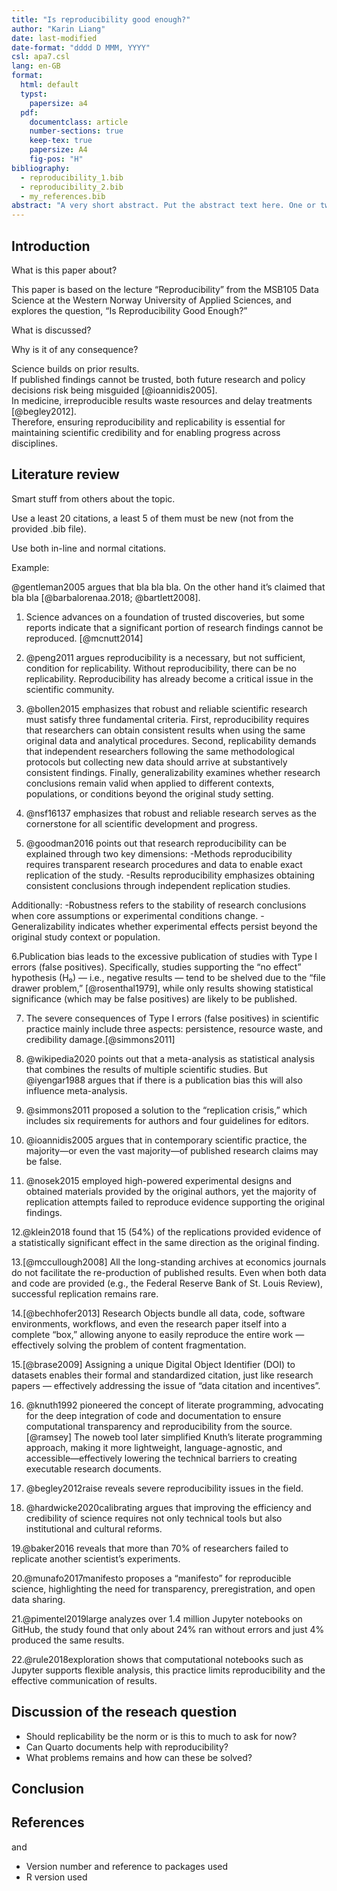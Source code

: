 ```yaml
---
title: "Is reproducibility good enough?"
author: "Karin Liang"
date: last-modified
date-format: "dddd D MMM, YYYY"
csl: apa7.csl
lang: en-GB
format:
  html: default
  typst:
    papersize: a4
  pdf:
    documentclass: article
    number-sections: true
    keep-tex: true
    papersize: A4
    fig-pos: "H"
bibliography:
  - reproducibility_1.bib
  - reproducibility_2.bib
  - my_references.bib
abstract: "A very short abstract. Put the abstract text here. One or two paragraphs summarising what follows below."
---
```


## Introduction

What is this paper about?

This paper is based on the lecture "Reproducibility" from the MSB105 Data Science at the Western Norway University of Applied Sciences, and explores the question, "Is Reproducibility Good Enough?"

What is discussed?




Why is it of any consequence?

Science builds on prior results.  
If published findings cannot be trusted, both future research and policy decisions risk being misguided [@ioannidis2005].  
In medicine, irreproducible results waste resources and delay treatments [@begley2012].  
Therefore, ensuring reproducibility and replicability is essential for maintaining scientific credibility and for enabling progress across disciplines.  


## Literature review

Smart stuff from others about the topic.

Use a least 20 citations, a least 5 of them must be new (not from the provided .bib file).

Use both in-line and normal citations.

Example:

@gentleman2005 argues that bla bla bla.
On the other hand it's claimed that bla bla [@barbalorenaa.2018; @bartlett2008].


1. Science advances on a foundation of trusted discoveries, but some reports indicate that a significant portion of research findings cannot be reproduced. [@mcnutt2014]

2. @peng2011 argues reproducibility is a necessary, but not sufficient, condition for replicability. Without reproducibility, there can be no replicability. Reproducibility has already become a critical issue in the scientific community.

3. @bollen2015 emphasizes that robust and reliable scientific research must satisfy three fundamental criteria.
First, reproducibility requires that researchers can obtain consistent results when using the same original data and analytical procedures. 
Second, replicability demands that independent researchers following the same methodological protocols but collecting new data should arrive at substantively consistent findings.
Finally, generalizability examines whether research conclusions remain valid when applied to different contexts, populations, or conditions beyond the original study setting.


4. @nsf16137 emphasizes that robust and reliable research serves as the cornerstone for all scientific development and progress.


5. @goodman2016 points out that research reproducibility can be explained through two key dimensions:
-Methods reproducibility requires transparent research procedures and data to enable exact replication of the study.
-Results reproducibility emphasizes obtaining consistent conclusions through independent replication studies.

Additionally:
-Robustness refers to the stability of research conclusions when core assumptions or experimental conditions change.
-Generalizability indicates whether experimental effects persist beyond the original study context or population.


6.Publication bias leads to the excessive publication of studies with Type I errors (false positives). Specifically, studies supporting the "no effect" hypothesis (H₀) — i.e., negative results — tend to be shelved due to the "file drawer problem," [@rosenthal1979], while only results showing statistical significance (which may be false positives) are likely to be published.

7. The severe consequences of Type I errors (false positives) in scientific practice mainly include three aspects: persistence, resource waste, and credibility damage.[@simmons2011]

8. @wikipedia2020 points out that a meta-analysis as statistical analysis that combines the results of multiple scientific studies. But @iyengar1988 argues that if there is a publication bias this will also influence meta-analysis.

9. @simmons2011 proposed a solution to the "replication crisis," which includes six requirements for authors and four guidelines for editors.

10. @ioannidis2005 argues that in contemporary scientific practice, the majority—or even the vast majority—of published research claims may be false.

11. @nosek2015 employed high-powered experimental designs and obtained materials provided by the original authors, yet the majority of replication attempts failed to reproduce evidence supporting the original findings.

12.@klein2018 found that 15 (54%) of the replications provided evidence of a statistically significant effect in the same direction as the original finding.

13.[@mccullough2008] All the long-standing archives at economics journals do not facilitate the re-production of published results. Even when both data and code are provided (e.g., the Federal Reserve Bank of St. Louis Review), successful replication remains rare.

14.[@bechhofer2013] Research Objects bundle all data, code, software environments, workflows, and even the research paper itself into a complete "box," allowing anyone to easily reproduce the entire work — effectively solving the problem of content fragmentation.

15.[@brase2009] Assigning a unique Digital Object Identifier (DOI) to datasets enables their formal and standardized citation, just like research papers — effectively addressing the issue of "data citation and incentives".

16. @knuth1992 pioneered the concept of literate programming, advocating for the deep integration of code and documentation to ensure computational transparency and reproducibility from the source. [@ramsey] The noweb tool later simplified Knuth’s literate programming approach, making it more lightweight, language-agnostic, and accessible—effectively lowering the technical barriers to creating executable research documents.


17. @begley2012raise reveals severe reproducibility issues in the field.

18. @hardwicke2020calibrating argues that improving the efficiency and credibility of science requires not only technical tools but also institutional and cultural reforms.

19.@baker2016 reveals that more than 70% of researchers failed to replicate another scientist’s experiments.

20.@munafo2017manifesto proposes a “manifesto” for reproducible science, highlighting the need for transparency, preregistration, and open data sharing. 

21.@pimentel2019large analyzes over 1.4 million Jupyter notebooks on GitHub, the study found that only about 24% ran without errors and just 4% produced the same results.

22.@rule2018exploration shows that computational notebooks such as Jupyter supports flexible analysis, this practice limits reproducibility and the effective communication of results.


## Discussion of the reseach question

-   Should replicability be the norm or is this to much to ask for now?
-   Can Quarto documents help with reproducibility?
-   What problems remains and how can these be solved?




## Conclusion





## References

and

-   Version number and reference to packages used
-   R version used
